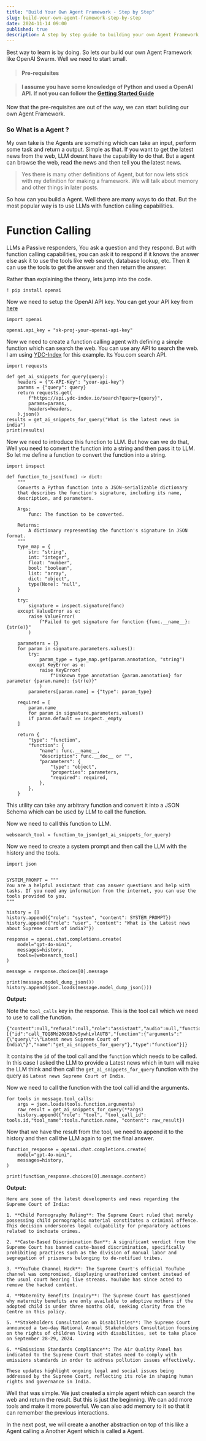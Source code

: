 ```yaml
---
title: "Build Your Own Agent Framework - Step by Step"
slug: build-your-own-agent-framework-step-by-step
date: 2024-11-14 09:00
published: true
description: A step by step guide to building your own Agent Framework.
---
```


Best way to learn is by doing. So lets our build our own Agent Framework like OpenAI Swarm. Well we need to start small. 

> #### Pre-requisites

> #### I assume you have some knowledge of Python and used a OpenAI API. If not you can follow the [Getting Started Guide](https://platform.openai.com/docs/api-reference/introduction)

Now that the pre-requisites are out of the way, we can start building our own Agent Framework.

### So What is a Agent ?
My own take is the Agents are something which can take an input, perform some task and return a output. Simple as that. If you want to get the latest news from the web, LLM doesnt have the capability to do that. But a agent can browse the web, read the news and then tell you the latest news.

> Yes there is many other definitions of Agent, but for now lets stick with my definition for making a framework. We will talk about memory and other things in later posts.

So how can you build a Agent. Well there are many ways to do that. But the most popular way is to use LLMs with function calling capabilities.

# Function Calling

LLMs a Passive responders, You ask a question and they respond. But with function calling capabilities, you can ask it to respond if it knows the answer else ask it to use the tools like web search, database lookup, etc. Then it can use the tools to get the answer and then return the answer.

Rather than explaining the theory, lets jump into the code.

```
! pip install openai 
```

Now we need to setup the OpenAI API key. You can get your API key from [here](https://platform.openai.com/api-keys)

```
import openai

openai.api_key = "sk-proj-your-openai-api-key"
```

Now we need to create a function calling agent with defining a simple function which can search the web. You can use any API to search the web. I am using [YDC-Index](https://ydc-index.io/) for this example. Its You.com search API.

```
import requests

def get_ai_snippets_for_query(query):
    headers = {"X-API-Key": "your-api-key"}
    params = {"query": query}
    return requests.get(
        f"https://api.ydc-index.io/search?query={query}",
        params=params,
        headers=headers,
    ).json()
results = get_ai_snippets_for_query("What is the latest news in india")
print(results)

```

Now we need to introduce this function to LLM. But how can we do that, Well you need to convert the function into a string and then pass it to LLM. So let me define a function to convert the function into a string.

```
import inspect

def function_to_json(func) -> dict:
    """
    Converts a Python function into a JSON-serializable dictionary
    that describes the function's signature, including its name,
    description, and parameters.

    Args:
        func: The function to be converted.

    Returns:
        A dictionary representing the function's signature in JSON format.
    """
    type_map = {
        str: "string",
        int: "integer",
        float: "number",
        bool: "boolean",
        list: "array",
        dict: "object",
        type(None): "null",
    }

    try:
        signature = inspect.signature(func)
    except ValueError as e:
        raise ValueError(
            f"Failed to get signature for function {func.__name__}: {str(e)}"
        )

    parameters = {}
    for param in signature.parameters.values():
        try:
            param_type = type_map.get(param.annotation, "string")
        except KeyError as e:
            raise KeyError(
                f"Unknown type annotation {param.annotation} for parameter {param.name}: {str(e)}"
            )
        parameters[param.name] = {"type": param_type}

    required = [
        param.name
        for param in signature.parameters.values()
        if param.default == inspect._empty
    ]

    return {
        "type": "function",
        "function": {
            "name": func.__name__,
            "description": func.__doc__ or "",
            "parameters": {
                "type": "object",
                "properties": parameters,
                "required": required,
            },
        },
    }
```

This utility can take any arbitrary function and convert it into a JSON Schema which can be used by LLM to call the function.

Now we need to call this function to LLM.

```
websearch_tool = function_to_json(get_ai_snippets_for_query)
```

Now we need to create a system prompt and then call the LLM with the history and the tools.

```
import json


SYSTEM_PROMPT = """
You are a helpful assistant that can answer questions and help with tasks. If you need any information from the internet, you can use the tools provided to you.
"""

history = []
history.append({"role": "system", "content": SYSTEM_PROMPT})
history.append({"role": "user", "content": "What is the Latest news about Supreme court of india?"})

response = openai.chat.completions.create(
    model="gpt-4o-mini",
    messages=history,
    tools=[websearch_tool]
)

message = response.choices[0].message

print(message.model_dump_json())
history.append(json.loads(message.model_dump_json()))
```
**Output:**

Note the `tool_calls` key in the response. This is the tool call which we need to use to call the function. 
```
{"content":null,"refusal":null,"role":"assistant","audio":null,"function_call":null,"tool_calls":[{"id":"call_TQQ8Md20X9BJvSywhLvlAUTB","function":{"arguments":"{\"query\":\"Latest news Supreme Court of India\"}","name":"get_ai_snippets_for_query"},"type":"function"}]}
```
It contains the `id` of the tool call and the `function` which needs to be called. In this case I asked the LLM to provide a Latest news which in turn will make the LLM think and then call the `get_ai_snippets_for_query` function with the query as `Latest news Supreme Court of India`.

Now we need to call the function with the tool call id and the arguments.

```
for tools in message.tool_calls:
    args = json.loads(tools.function.arguments)
    raw_result = get_ai_snippets_for_query(**args)
    history.append({"role": "tool", "tool_call_id": tools.id,"tool_name":tools.function.name, "content": raw_result})

```

Now that we have the result from the tool, we need to append it to the history and then call the LLM again to get the final answer. 

```
function_response = openai.chat.completions.create(
    model="gpt-4o-mini",
    messages=history,
)

print(function_response.choices[0].message.content)

```

**Output:**

```
Here are some of the latest developments and news regarding the Supreme Court of India:

1. **Child Pornography Ruling**: The Supreme Court ruled that merely possessing child pornographic material constitutes a criminal offence. This decision underscores legal culpability for preparatory actions related to inchoate crimes.

2. **Caste-Based Discrimination Ban**: A significant verdict from the Supreme Court has banned caste-based discrimination, specifically prohibiting practices such as the division of manual labor and segregation of prisoners belonging to de-notified tribes.

3. **YouTube Channel Hack**: The Supreme Court's official YouTube channel was compromised, displaying unauthorized content instead of the usual court hearing live streams. YouTube has since acted to remove the hacked content.

4. **Maternity Benefits Inquiry**: The Supreme Court has questioned why maternity benefits are only available to adoptive mothers if the adopted child is under three months old, seeking clarity from the Centre on this policy.

5. **Stakeholders Consultation on Disabilities**: The Supreme Court announced a two-day National Annual Stakeholders Consultation focusing on the rights of children living with disabilities, set to take place on September 28-29, 2024.

6. **Emissions Standards Compliance**: The Air Quality Panel has indicated to the Supreme Court that states need to comply with emissions standards in order to address pollution issues effectively.

These updates highlight ongoing legal and social issues being addressed by the Supreme Court, reflecting its role in shaping human rights and governance in India.

```

Well that was simple. We just created a simple agent which can search the web and return the result. But this is just the beginning. We can add more tools and make it more powerful. We can also add memory to it so that it can remember the previous interactions.

In the next post, we will create a another abstraction on top of this like a Agent calling a Another Agent which is called a Agent. 






